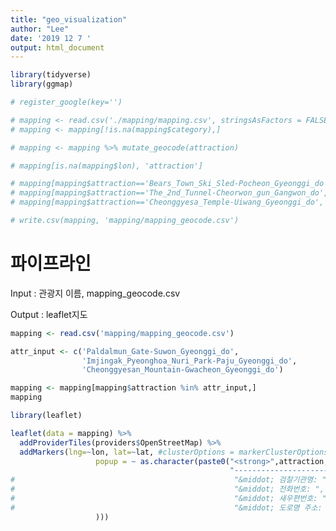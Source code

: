 ```yaml
---
title: "geo_visualization"
author: "Lee"
date: '2019 12 7 '
output: html_document
---
```


```r
library(tidyverse)
library(ggmap)
```
```r
# register_google(key='')
```


```r
# mapping <- read.csv('./mapping/mapping.csv', stringsAsFactors = FALSE)
# mapping <- mapping[!is.na(mapping$category),]
```

```r
# mapping <- mapping %>% mutate_geocode(attraction)
```

```r
# mapping[is.na(mapping$lon), 'attraction']
```
```r
# mapping[mapping$attraction=='Bears_Town_Ski_Sled-Pocheon_Gyeonggi_do', c('lon','lat')] = geocode('속초베어스타운')
# mapping[mapping$attraction=='The_2nd_Tunnel-Cheorwon_gun_Gangwon_do', c('lon','lat')] = geocode('철원 제2땅굴')
# mapping[mapping$attraction=='Cheonggyesa_Temple-Uiwang_Gyeonggi_do', c('lon','lat')] = geocode('의왕 청계사')
```

```r
# write.csv(mapping, 'mapping/mapping_geocode.csv')
```


# 파이프라인

Input : 관광지 이름, mapping_geocode.csv

Output : leaflet지도

```r
mapping <- read.csv('mapping/mapping_geocode.csv')
```


```r
attr_input <- c('Paldalmun_Gate-Suwon_Gyeonggi_do',
                'Imjingak_Pyeonghoa_Nuri_Park-Paju_Gyeonggi_do',
                'Cheonggyesan_Mountain-Gwacheon_Gyeonggi_do')
```

```r
mapping <- mapping[mapping$attraction %in% attr_input,]
mapping
```

```r
library(leaflet)

leaflet(data = mapping) %>% 
  addProviderTiles(providers$OpenStreetMap) %>% 
  addMarkers(lng=~lon, lat=~lat, #clusterOptions = markerClusterOptions(),
                   popup = ~ as.character(paste0("<strong>",attraction, "</strong><br>",
                                                 "-----------------------------------------------------------<br>"#,
#                                                 "&middot; 검찰기관명: ", `최하위기관명`, "<br>",
#                                                 "&middot; 전화번호: ", `대표전화번호`, "<br>",
#                                                 "&middot; 새우편번호: ", `새우편번호`, "<br>",
#                                                 "&middot; 도로명 주소: ", `도로명주소`, "<br>"
                   )))
```


